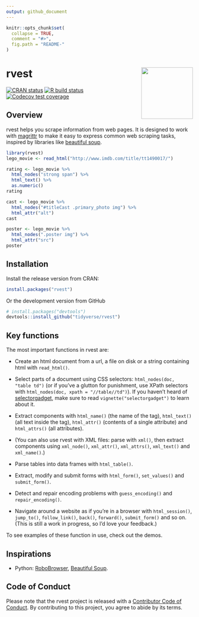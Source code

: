```yaml
---
output: github_document
---
```


<!-- README.md is generated from README.Rmd. Please edit that file -->

```r
knitr::opts_chunk$set(
  collapse = TRUE, 
  comment = "#>",
  fig.path = "README-"  
)
```

# rvest <img src='man/figures/logo.png' align="right" height="139" />

<!-- badges: start -->
[![CRAN status](https://www.r-pkg.org/badges/version/rvest)](https://cran.r-project.org/package=rvest)
[![R build status](https://github.com/tidyverse/rvest/workflows/R-CMD-check/badge.svg)](https://github.com/tidyverse/rvest)
[![Codecov test coverage](https://codecov.io/gh/tidyverse/rvest/branch/master/graph/badge.svg)](https://codecov.io/gh/tidyverse/rvest?branch=master)
<!-- badges: end -->

## Overview

rvest helps you scrape information from web pages. It is designed to work with [magrittr](https://github.com/smbache/magrittr) to make it easy to express common web scraping tasks, inspired by libraries like [beautiful soup](https://www.crummy.com/software/BeautifulSoup/).

```r
library(rvest)
lego_movie <- read_html("http://www.imdb.com/title/tt1490017/")

rating <- lego_movie %>% 
  html_nodes("strong span") %>%
  html_text() %>%
  as.numeric()
rating

cast <- lego_movie %>%
  html_nodes("#titleCast .primary_photo img") %>%
  html_attr("alt")
cast

poster <- lego_movie %>%
  html_nodes(".poster img") %>%
  html_attr("src")
poster
```

## Installation

Install the release version from CRAN:

```r
install.packages("rvest")
```

Or the development version from GitHub

```r
# install.packages("devtools")
devtools::install_github("tidyverse/rvest")
```

## Key functions

The most important functions in rvest are:

* Create an html document from a url, a file on disk or a string containing
  html with `read_html()`.

* Select parts of a document using CSS selectors: `html_nodes(doc, "table td")`
  (or if you've a glutton for punishment, use XPath selectors with
  `html_nodes(doc, xpath = "//table//td")`). If you haven't heard of 
  [selectorgadget](http://selectorgadget.com/), make sure to read
  `vignette("selectorgadget")` to learn about it.

* Extract components with `html_name()` (the name of the tag), `html_text()` 
  (all text inside the tag), `html_attr()` (contents of a single attribute) and 
  `html_attrs()` (all attributes).

* (You can also use rvest with XML files: parse with `xml()`, then extract 
  components using `xml_node()`, `xml_attr()`, `xml_attrs()`, `xml_text()` 
  and `xml_name()`.)

* Parse tables into data frames with `html_table()`.

* Extract, modify and submit forms with `html_form()`, `set_values()` and
  `submit_form()`.

* Detect and repair encoding problems with `guess_encoding()` and 
  `repair_encoding()`.

* Navigate around a website as if you're in a browser with `html_session()`,
  `jump_to()`, `follow_link()`, `back()`, `forward()`, `submit_form()` and
  so on. (This is still a work in progress, so I'd love your feedback.)

To see examples of these function in use, check out the demos.

## Inspirations

* Python: [RoboBrowser](http://robobrowser.readthedocs.org/en/latest/readme.html),
  [Beautiful Soup](https://www.crummy.com/software/BeautifulSoup/).
  
## Code of Conduct

Please note that the rvest project is released with a [Contributor Code of Conduct](https://rvest.tidyverse.org/CODE_OF_CONDUCT.html). By contributing to this project, you agree to abide by its terms.
